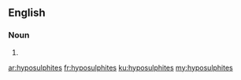 ==English==

===Noun===
{{head|en|plural}}

# {{plural of|hyposulphite|lang=en|nocat=1}}

[[ar:hyposulphites]]
[[fr:hyposulphites]]
[[ku:hyposulphites]]
[[my:hyposulphites]]